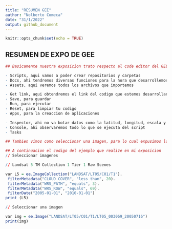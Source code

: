 ```yaml
---
title: "RESUMEN GEE"
author: "Nolberto Comeca"
date: "31/1/2022"
output: github_document
---
```


```r
knitr::opts_chunk$set(echo = TRUE)
```

## RESUMEN DE EXPO DE GEE

```r
## Basicamente nuestra exposicion trato respecto al code editor del GEE, las diversas ventanas que encontrabanos, las funciones que cumplian cada una de estas y tambien respecto al lenguaje java script que utilizaba la herramienta para realizar el codigo.

- Scripts, aqui vamos a poder crear repositorios y carpetas
- Docs, ahi tendremos diversas funciones para la hora que desarrollemos el   codigo
- Assets, aqui veremos todos los archivos que importemos

- Get link, aqui obtendremos el link del codigo que estemos desarrollando   y podremos compartirselo a otros para que tambien lo vean 
- Save, para guardar
- Run, para ejecutar 
- Reset, para limpiar tu codigo
- Apps, para la creaccion de aplicaciones

- Inspector, ahi no va botar datos como la latitud, longitud, escala y      zoom, siempre y cuando hagamos click en el mapa del code editor
- Console, ahi observaremos todo lo que se ejecuta del script 
- Tasks

## Tambien vimos como seleccionar una imagen, para lo cual expusimos los pasos de como hacerlo

## A continuacion el codigo del ejemplo que realize en mi exposicion 
// Seleccionar imagenes

// Landsat 5 TM Collection 1 Tier 1 Raw Scenes

var L5 = ee.ImageCollection("LANDSAT/LT05/C01/T1").
 filterMetadata("CLOUD_COVER", "less_than", 20).
 filterMetadata("WRS_PATH", "equals", 3).
 filterMetadata("WRS_ROW", "equals", 69).
 filterDate("2005-01-01", "2010-01-01")
print (L5)

// Seleccionar una imagen 

var img = ee.Image("LANDSAT/LT05/C01/T1/LT05_003069_20050716")
print(img)
```



